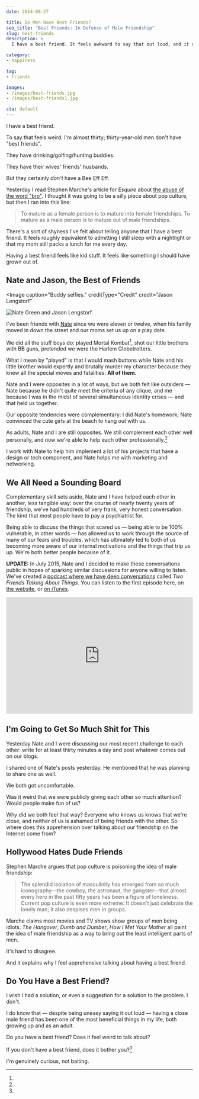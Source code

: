 ```yaml
---
date: 2014-08-27

title: Do Men Have Best Friends?
seo_title: "Best Friends: In Defense of Male Friendship"
slug: best-friends
description: >
  I have a best friend. It feels awkward to say that out loud, and it really shouldn't. Why are men ashamed to have close relationships with other men?

category:
- happiness

tag:
- friends

images:
- /images/best-friends.jpg
- /images/best-friends1.jpg

cta: default
---
```



I have a best friend.

To say that feels weird. I'm almost thirty; thirty-year-old men don't have "best
friends".

They have drinking/golfing/hunting buddies.

They have their wives' friends' husbands.

But they certainly _don't_ have a Bee Eff Eff.

Yesterday I read Stephen Marche's article for _Esquire_ about [the abuse of the
word "bro"][1]. I thought it was going to be a silly piece about pop culture,
but then I ran into this line:

> To mature as a female person is to mature into female friendships. To mature
> as a male person is to mature out of male friendships.

There's a sort of shyness I've felt about telling anyone that I have a best
friend. It feels roughly equivalent to admitting I still sleep with a nightlight
or that my mom still packs a lunch for me every day.

Having a best friend feels like kid stuff. It feels like something I should have
grown out of.

## Nate and Jason, the Best of Friends

<Image
  caption="Buddy selfies."
  creditType="Credit"
  credit="Jason Lengstorf"
>

  ![Nate Green and Jason Lengstorf.](images/best-friends1.jpg)

</Image>

I've been friends with [Nate][2] since we were eleven or twelve, when his family
moved in down the street and our moms set us up on a play date.

We did all the stuff boys do: played Mortal Kombat[^fatalities], shot our little
brothers with BB guns, pretended we were the Harlem Globetrotters.

[^fatalities]:
  What I mean by "played" is that I would mash buttons while Nate and his little brother would expertly and brutally murder my character because they knew all the special moves and fatalities. **All of them.**

Nate and I were opposites in a lot of ways, but we both felt like outsiders —
Nate because he didn't quite meet the criteria of any clique, and me because I
was in the midst of several simultaneous identity crises — and that held us
together.

Our opposite tendencies were complementary: I did Nate's homework; Nate
convinced the cute girls at the beach to hang out with us.

As adults, Nate and I are still opposites. We still complement each other well
personally, and now we're able to help each other professionally.[^symbiosis]

[^symbiosis]:
  I work with Nate to help him implement a lot of his projects that have a design or tech component, and Nate helps me with marketing and networking.

## We All Need a Sounding Board

Complementary skill sets aside, Nate and I have helped each other in another,
less tangible way: over the course of nearly twenty years of friendship, we've
had hundreds of very frank, very honest conversation. The kind that most people
have to pay a psychiatrist for.

Being able to discuss the things that scared us — being able to be 100%
vulnerable, in other words — has allowed us to work through the source of many
of our fears and troubles, which has ultimately led to both of us becoming more
aware of our internal motivations and the things that trip us up. We're both
better people because of it.

**UPDATE:** In July 2015, Nate and I decided to make these conversations public
in hopes of sparking similar discussions for anyone willing to listen. We've
created a [podcast where we have deep conversations][3] called _Two Friends
Talking About Things_. You can listen to the first episode here, on [the
website][4], or [on iTunes][5].

<iframe width="100%" height="315" scrolling="no" frameborder="no" src="https://w.soundcloud.com/player/?url=https%3A//api.soundcloud.com/playlists/127426147&color=eb7f00&auto_play=false&hide_related=true&show_comments=true&show_user=false&show_reposts=false"></iframe>

## I'm Going to Get So Much Shit for This

Yesterday Nate and I were discussing our most recent challenge to each other:
write for at least thirty minutes a day and post whatever comes out on our
blogs.

I shared one of Nate's posts yesterday. He mentioned that he was planning to
share one as well.

We both got uncomfortable.

Was it weird that we were publicly giving each other so much attention? Would
people make fun of us?

Why did we both feel that way? Everyone who knows us knows that we're close, and
neither of us is ashamed of being friends with the other. So where does this
apprehension over talking about our friendship on the Internet come from?

## Hollywood Hates Dude Friends

Stephen Marche argues that pop culture is poisoning the idea of male friendship:

> The splendid isolation of masculinity has emerged from so much iconography—the
> cowboy, the astronaut, the gangster—that almost every hero in the past fifty
> years has been a figure of loneliness. Current pop culture is even more
> extreme: It doesn't just celebrate the lonely man; it also despises men in
> groups.

Marche claims most movies and TV shows show groups of men being idiots. _The
Hangover_, _Dumb and Dumber_, _How I Met Your Mother_ all paint the idea of male
friendship as a way to bring out the least intelligent parts of men.

It's hard to disagree.

And it explains why I feel apprehensive talking about having a best friend.

## Do You Have a Best Friend?

I wish I had a solution, or even a suggestion for a solution to the problem. I
don't.

I do know that — despite being uneasy saying it out loud — having a close male
friend has been one of the most beneficial things in my life, both growing up
and as an adult.

Do you have a best friend? Does it feel weird to talk about?

If you don't have a best friend, does it bother you?[^honest]

[^honest]:
  I'm genuinely curious, not baiting.

[1]: http://www.esquire.com/blogs/culture/on-bro-0914
[2]: http://thenategreenexperience.com/
[3]: http://www.2FTAT.com?utm_source=best-friends&utm_medium=site-link&utm_campaign=lengstorf-com
[4]: http://www.2ftat.com/episode/00-what-are-we-talking-about/?utm_source=best-friends&utm_medium=episode-link&utm_campaign=lengstorf-com
[5]: http://bit.ly/hear2FTAT
